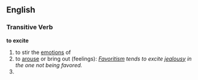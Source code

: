 ==English==
=== Transitive Verb===
''' to excite'''
#to stir the [[emotions]] of
#to [[arouse]] or bring out (feelings): ''[[Favoritism]] tends to excite [[jealousy]] in the one not being favored.''
#